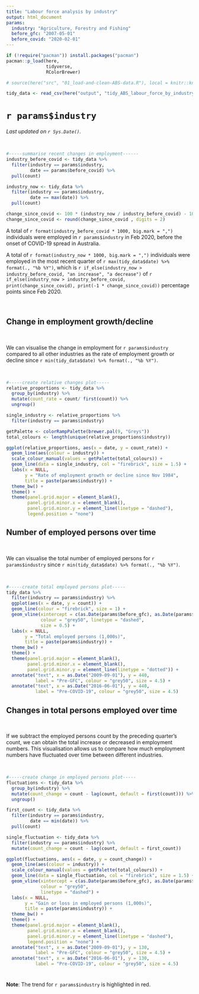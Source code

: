 ```yaml
---
title: "Labour force analysis by industry"
output: html_document 
params: 
  industry: "Agriculture, Forestry and Fishing"   
  before_gfc: "2007-05-01"
  before_covid: "2020-02-01"
---
```


```r
if (!require("pacman")) install.packages("pacman")
pacman::p_load(here,  
               tidyverse,
               RColorBrewer)  

# source(here("src", "01_load-and-clean-ABS-data.R"), local = knitr::knit_global())  

tidy_data <- read_csv(here("output", "tidy_ABS_labour_force_by_industry_table_4.csv"))  
```


# `r params$industry` {.tabset}

*Last updated on `r Sys.Date()`.*    

<br>  

```r
#-----summarise recent changes in employment------  
industry_before_covid <- tidy_data %>%
  filter(industry == params$industry,
         date == params$before_covid) %>%
  pull(count)  

industry_now <- tidy_data %>%
  filter(industry == params$industry,
         date == max(date)) %>%
  pull(count)   

change_since_covid <- 100 * (industry_now / industry_before_covid) - 100 
change_since_covid <- round(change_since_covid , digits = 2)
```

A total of `r format(industry_before_covid * 1000, big.mark = ",")` individuals were employed in `r params$industry` in Feb 2020, before the onset of COVID-19 spread in Australia.        

A total of `r format(industry_now * 1000, big.mark = ",")` individuals were employed in the most recent quarter of `r max(tidy_data$date) %>% format(., "%b %Y")`, which is `r if_else(industry_now > industry_before_covid, "an increase", "a decrease")` of `r if_else(industry_now > industry_before_covid, print(change_since_covid), print(-1 * change_since_covid))` percentage points since Feb 2020.       

<br>  


## Change in employment growth/decline        

<br>  

We can visualise the change in employment for `r params$industry` compared to all other industries as the rate of employment growth or decline since `r min(tidy_data$date) %>% format(., "%b %Y")`.   

<br>  

```r
#-----create relative changes plot-----
relative_proportions <- tidy_data %>%
  group_by(industry) %>%
  mutate(count_rate = count/ first(count)) %>%
  ungroup() 

single_industry <- relative_proportions %>%
  filter(industry == params$industry)

getPalette <- colorRampPalette(brewer.pal(9, "Greys"))
total_colours <- length(unique(relative_proportions$industry))

ggplot(relative_proportions, aes(x = date, y = count_rate)) +
  geom_line(aes(colour = industry)) +
  scale_colour_manual(values = getPalette(total_colours)) +  
  geom_line(data = single_industry, col = "firebrick", size = 1.5) + 
  labs(x = NULL,
       y = "Rate of employment growth or decline since Nov 1984",
       title = paste(params$industry)) +
  theme_bw() +
  theme() +
  theme(panel.grid.major = element_blank(),
        panel.grid.minor.x = element_blank(),
        panel.grid.minor.y = element_line(linetype = "dashed"),
        legend.position = "none")
```


## Number of employed persons over time       

<br>  

We can visualise the total number of employed persons for `r params$industry` since `r min(tidy_data$date) %>% format(., "%b %Y")`.      

<br>  

```r
#-----create total employed persons plot-----  
tidy_data %>%
  filter(industry == params$industry) %>%
  ggplot(aes(x = date, y = count)) +
  geom_line(colour = "firebrick", size = 1) +
  geom_vline(xintercept = c(as.Date(params$before_gfc), as.Date(params$before_covid)),
             colour = "grey50", linetype = "dashed", 
             size = 0.5) +
  labs(x = NULL,
       y = "Total employed persons (1,000s)",
       title = paste(params$industry)) + 
  theme_bw() + 
  theme() + 
  theme(panel.grid.major = element_blank(),
        panel.grid.minor.x = element_blank(),
        panel.grid.minor.y = element_line(linetype = "dotted")) +
  annotate("text", x = as.Date("2009-09-01"), y = 440,
           label = "Pre-GFC", colour = "grey50", size = 4.5) +   
  annotate("text", x = as.Date("2016-06-01"), y = 440,
           label = "Pre-COVID-19", colour = "grey50", size = 4.5)   
```


## Changes in total persons employed over time    

<br> 

If we subtract the employed persons count by the preceding quarter's count, we can obtain the total increase or decreased in employment numbers. This visualisation allows us to compare how much employment numbers have fluctuated over time between different industries.      

<br>  

```r
#-----create change in employed persons plot-----  
fluctuations <- tidy_data %>%
  group_by(industry) %>%  
  mutate(count_change = count - lag(count, default = first(count))) %>%
  ungroup() 

first_count <- tidy_data %>%
  filter(industry == params$industry,
         date == min(date)) %>%
  pull(count)

single_fluctuation <- tidy_data %>%
  filter(industry == params$industry) %>%
  mutate(count_change = count - lag(count, default = first_count))

ggplot(fluctuations, aes(x = date, y = count_change)) +
  geom_line(aes(colour = industry)) +
  scale_colour_manual(values = getPalette(total_colours)) +  
  geom_line(data = single_fluctuation, col = "firebrick", size = 1.5) + 
  geom_vline(xintercept = c(as.Date(params$before_gfc), as.Date(params$before_covid)),
             colour = "grey50",
             linetype = "dashed") +
  labs(x = NULL,
       y = "Gain or loss in employed persons (1,000s)",  
       title = paste(params$industry)) + 
  theme_bw() + 
  theme() + 
  theme(panel.grid.major = element_blank(),
        panel.grid.minor.x = element_blank(),
        panel.grid.minor.y = element_line(linetype = "dashed"),
        legend.position = "none") +
  annotate("text", x = as.Date("2009-09-01"), y = 130,
           label = "Pre-GFC", colour = "grey50", size = 4.5) +   
  annotate("text", x = as.Date("2016-06-01"), y = 130,
           label = "Pre-COVID-19", colour = "grey50", size = 4.5)  
```


# {-}  

**Note**: The trend for `r params$industry` is highlighted in red.   